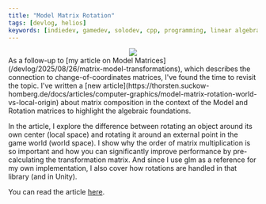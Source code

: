 ```yaml
---
title: "Model Matrix Rotation"
tags: [devlog, helios]
keywords: [indiedev, gamedev, solodev, cpp, programming, linear algebra, computer graphics, indiegames]
---
```



<center>
<img style={{mixBlendMode:"screen",filter:"invert(1)"}} src={RotationComposition} />
</center>
As a follow-up to [my article on Model Matrices](/devlog/2025/08/26/matrix-model-transformations), which describes the connection to change-of-coordinates matrices, I've found the time to revisit the topic. I've written a [new article](https://thorsten.suckow-homberg.de/docs/articles/computer-graphics/model-matrix-rotation-world-vs-local-origin) about matrix composition in the context of the Model and Rotation matrices to highlight the algebraic foundations.

 <!--truncate-->

In the article, I explore the difference between rotating an object around its own center (local space) and rotating it around an external point in the game world (world space). I show why the order of matrix multiplication is so important and how you can significantly improve performance by pre-calculating the transformation matrix. And since I use glm as a reference for my own implementation, I also cover how rotations are handled in that library (and in Unity).

You can read the article [here](https://thorsten.suckow-homberg.de/docs/articles/computer-graphics/model-matrix-rotation-world-vs-local-origin).


<SocialLinks />
